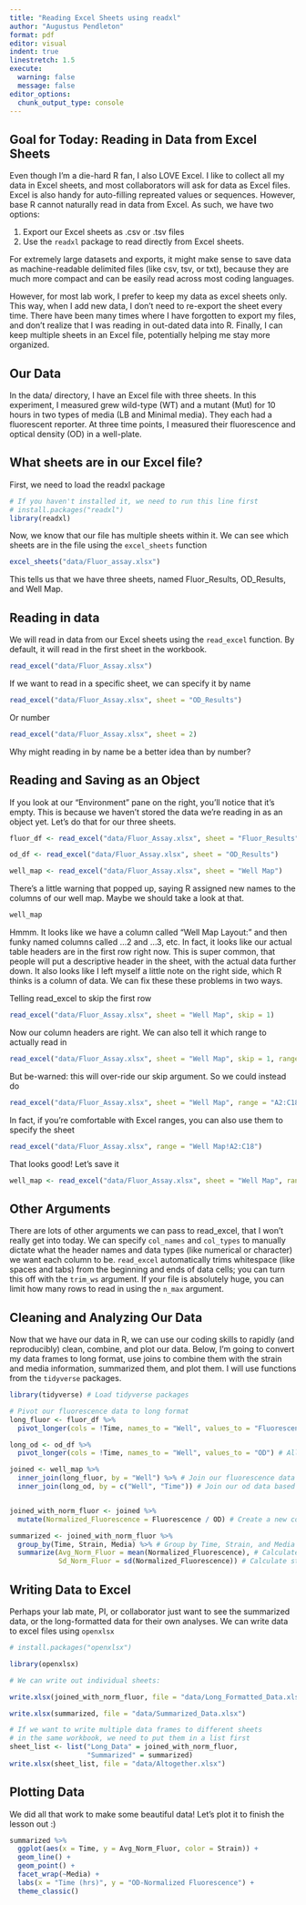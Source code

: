 ```yaml
---
title: "Reading Excel Sheets using readxl"
author: "Augustus Pendleton"
format: pdf
editor: visual
indent: true
linestretch: 1.5
execute:
  warning: false
  message: false
editor_options: 
  chunk_output_type: console
---
```


## Goal for Today: Reading in Data from Excel Sheets

Even though I'm a die-hard R fan, I also LOVE Excel. I like to collect all my data in Excel sheets, and most collaborators will ask for data as Excel files. Excel is also handy for auto-filling repreated values or sequences. However, base R cannot naturally read in data from Excel. As such, we have two options:

1.  Export our Excel sheets as .csv or .tsv files
2.  Use the `readxl` package to read directly from Excel sheets.

For extremely large datasets and exports, it might make sense to save data as machine-readable delimited files (like csv, tsv, or txt), because they are much more compact and can be easily read across most coding languages.

However, for most lab work, I prefer to keep my data as excel sheets only. This way, when I add new data, I don't need to re-export the sheet every time. There have been many times where I have forgotten to export my files, and don't realize that I was reading in out-dated data into R. Finally, I can keep multiple sheets in an Excel file, potentially helping me stay more organized.

## Our Data

In the data/ directory, I have an Excel file with three sheets. In this experiment, I measured grew wild-type (WT) and a mutant (Mut) for 10 hours in two types of media (LB and Minimal media). They each had a fluorescent reporter. At three time points, I measured their fluorescence and optical density (OD) in a well-plate.

## What sheets are in our Excel file?

First, we need to load the readxl package

```r
# If you haven't installed it, we need to run this line first
# install.packages("readxl")
library(readxl)
```

Now, we know that our file has multiple sheets within it. We can see which sheets are in the file using the `excel_sheets` function

```r
excel_sheets("data/Fluor_assay.xlsx")
```

This tells us that we have three sheets, named Fluor_Results, OD_Results, and Well Map.

## Reading in data

We will read in data from our Excel sheets using the `read_excel` function. By default, it will read in the first sheet in the workbook.

```r
read_excel("data/Fluor_Assay.xlsx")
```

If we want to read in a specific sheet, we can specify it by name

```r
read_excel("data/Fluor_Assay.xlsx", sheet = "OD_Results")
```

Or number

```r
read_excel("data/Fluor_Assay.xlsx", sheet = 2)
```

Why might reading in by name be a better idea than by number?

## Reading and Saving as an Object

If you look at our "Environment" pane on the right, you'll notice that it's empty. This is because we haven't stored the data we're reading in as an object yet. Let's do that for our three sheets.

```r
fluor_df <- read_excel("data/Fluor_Assay.xlsx", sheet = "Fluor_Results")

od_df <- read_excel("data/Fluor_Assay.xlsx", sheet = "OD_Results")

well_map <- read_excel("data/Fluor_Assay.xlsx", sheet = "Well Map")
```

There's a little warning that popped up, saying R assigned new names to the columns of our well map. Maybe we should take a look at that.

```r
well_map
```

Hmmm. It looks like we have a column called "Well Map Layout:" and then funky named columns called ...2 and ...3, etc. In fact, it looks like our actual table headers are in the first row right now. This is super common, that people will put a descriptive header in the sheet, with the actual data further down. It also looks like I left myself a little note on the right side, which R thinks is a column of data. We can fix these these problems in two ways.

Telling read_excel to skip the first row

```r
read_excel("data/Fluor_Assay.xlsx", sheet = "Well Map", skip = 1)
```

Now our column headers are right. We can also tell it which range to actually read in

```r
read_excel("data/Fluor_Assay.xlsx", sheet = "Well Map", skip = 1, range = "A1:C18")
```

But be-warned: this will over-ride our skip argument. So we could instead do

```r
read_excel("data/Fluor_Assay.xlsx", sheet = "Well Map", range = "A2:C18")
```

In fact, if you're comfortable with Excel ranges, you can also use them to specify the sheet

```r
read_excel("data/Fluor_Assay.xlsx", range = "Well Map!A2:C18")
```

That looks good! Let's save it

```r
well_map <- read_excel("data/Fluor_Assay.xlsx", sheet = "Well Map", range = "A2:C18")
```

## Other Arguments

There are lots of other arguments we can pass to read_excel, that I won't really get into today. We can specify `col_names` and `col_types` to manually dictate what the header names and data types (like numerical or character) we want each column to be. `read_excel` automatically trims whitespace (like spaces and tabs) from the beginning and ends of data cells; you can turn this off with the `trim_ws` argument. If your file is absolutely huge, you can limit how many rows to read in using the `n_max` argument.

## Cleaning and Analyzing Our Data

Now that we have our data in R, we can use our coding skills to rapidly (and reproducibly) clean, combine, and plot our data. Below, I'm going to convert my data frames to long format, use joins to combine them with the strain and media information, summarized them, and plot them. I will use functions from the `tidyverse` packages.

```r
library(tidyverse) # Load tidyverse packages

# Pivot our fluorescence data to long format
long_fluor <- fluor_df %>%
  pivot_longer(cols = !Time, names_to = "Well", values_to = "Fluorescence") # All columns that are NOT Time

long_od <- od_df %>%
  pivot_longer(cols = !Time, names_to = "Well", values_to = "OD") # All columns that are NOT Time

joined <- well_map %>%
  inner_join(long_fluor, by = "Well") %>% # Join our fluorescence data based on Well
  inner_join(long_od, by = c("Well", "Time")) # Join our od data based on Well and Time


joined_with_norm_fluor <- joined %>%
  mutate(Normalized_Fluorescence = Fluorescence / OD) # Create a new column of Fluorescence divided by OD

summarized <- joined_with_norm_fluor %>%
  group_by(Time, Strain, Media) %>% # Group by Time, Strain, and Media
  summarize(Avg_Norm_Fluor = mean(Normalized_Fluorescence), # Calculate average normalized fluorescence
            Sd_Norm_Fluor = sd(Normalized_Fluorescence)) # Calculate standard deviation
```

## Writing Data to Excel

Perhaps your lab mate, PI, or collaborator just want to see the summarized data, or the long-formatted data for their own analyses. We can write data to excel files using `openxlsx`

```r
# install.packages("openxlsx")

library(openxlsx)

# We can write out individual sheets:

write.xlsx(joined_with_norm_fluor, file = "data/Long_Formatted_Data.xlsx")

write.xlsx(summarized, file = "data/Summarized_Data.xlsx")

# If we want to write multiple data frames to different sheets
# in the same workbook, we need to put them in a list first
sheet_list <- list("Long_Data" = joined_with_norm_fluor,
                   "Summarized" = summarized)
write.xlsx(sheet_list, file = "data/Altogether.xlsx")

```

## Plotting Data

We did all that work to make some beautiful data! Let's plot it to finish the lesson out :)

```r
summarized %>%
  ggplot(aes(x = Time, y = Avg_Norm_Fluor, color = Strain)) +
  geom_line() + 
  geom_point() +
  facet_wrap(~Media) + 
  labs(x = "Time (hrs)", y = "OD-Normalized Fluorescence") + 
  theme_classic()
```

